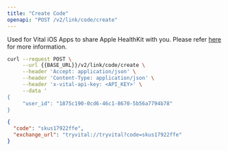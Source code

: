 ```yaml
---
title: "Create Code"
openapi: "POST /v2/link/code/create"
---
```


Used for Vital iOS Apps to share Apple HealthKit with you. Please refer [here](/wearables/vital-app/introduction) for more information.

<RequestExample>

```bash Bash
curl --request POST \
     --url {{BASE_URL}}/v2/link/code/create \
     --header 'Accept: application/json' \
     --header 'Content-Type: application/json' \
     --header 'x-vital-api-key: <API_KEY>' \
     --data '
{
     "user_id": "1875c190-0cd6-46c1-8670-5b56a7794b78"
}
```

</RequestExample>

<ResponseExample>

```json Example
{
  "code": "skus17922ffe",
  "exchange_url": "tryvital://tryvital?code=skus17922ffe"
}
```

</ResponseExample>
